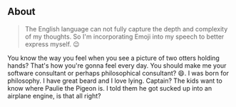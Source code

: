 ## About

> The English language can not fully capture the depth and complexity of my thoughts. So I'm incorporating Emoji into my speech to better express myself. <span role="img" aria-label="wink">😉</span>

You know the way you feel when you see a picture of two otters holding hands? That's how you're gonna feel every day. You should make me your software consultant or perhaps philosophical consultant? <span role="img" aria-label="smile">😄</span>. I was born for philosophy. I have great beard and I love lying. Captain? The kids want to know where Paulie the Pigeon is. I told them he got sucked up into an airplane engine, is that all right?
